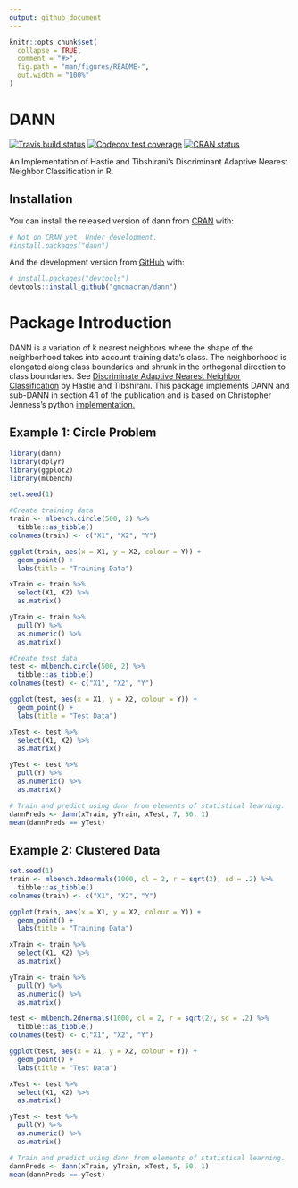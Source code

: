 ```yaml
---
output: github_document
---
```


<!-- README.md is generated from README.Rmd. Please edit that file -->

```r
knitr::opts_chunk$set(
  collapse = TRUE,
  comment = "#>",
  fig.path = "man/figures/README-",
  out.width = "100%"
)
```
# DANN

<!-- badges: start -->
[![Travis build status](https://travis-ci.org/gmcmacran/dann.svg?branch=master)](https://travis-ci.org/gmcmacran/dann)
[![Codecov test coverage](https://codecov.io/gh/gmcmacran/dann/branch/master/graph/badge.svg)](https://codecov.io/gh/gmcmacran/dann?branch=master)
[![CRAN status](https://www.r-pkg.org/badges/version/dann)](https://cran.r-project.org/package=dann)
<!-- badges: end -->

An Implementation of Hastie and Tibshirani's Discriminant Adaptive Nearest Neighbor Classification in R.

## Installation

You can install the released version of dann from [CRAN](https://CRAN.R-project.org) with:

``` r
# Not on CRAN yet. Under development.
#install.packages("dann")
```

And the development version from [GitHub](https://github.com/) with:

``` r
# install.packages("devtools")
devtools::install_github("gmcmacran/dann")
```

# Package Introduction
DANN is a variation of k nearest neighbors where the shape of the neighborhood takes into account training data's class. The neighborhood is elongated along class boundaries and shrunk in the orthogonal direction to class boundaries. See [Discriminate Adaptive Nearest Neighbor Classification](https://web.stanford.edu/~hastie/Papers/dann_IEEE.pdf)  by Hastie and Tibshirani. This package implements DANN and sub-DANN in section 4.1 of the publication and is based on Christopher Jenness's python [implementation.](https://github.com/christopherjenness/ML-lib)

## Example 1: Circle Problem
```r
library(dann)
library(dplyr)
library(ggplot2)
library(mlbench)

set.seed(1)

#Create training data
train <- mlbench.circle(500, 2) %>%
  tibble::as_tibble()
colnames(train) <- c("X1", "X2", "Y")

ggplot(train, aes(x = X1, y = X2, colour = Y)) + 
  geom_point() + 
  labs(title = "Training Data")

xTrain <- train %>%
  select(X1, X2) %>%
  as.matrix()

yTrain <- train %>%
  pull(Y) %>%
  as.numeric() %>%
  as.matrix()

#Create test data
test <- mlbench.circle(500, 2) %>%
  tibble::as_tibble()
colnames(test) <- c("X1", "X2", "Y")

ggplot(test, aes(x = X1, y = X2, colour = Y)) + 
  geom_point() + 
  labs(title = "Test Data")

xTest <- test %>%
  select(X1, X2) %>%
  as.matrix()

yTest <- test %>%
  pull(Y) %>%
  as.numeric() %>%
  as.matrix()

# Train and predict using dann from elements of statistical learning.
dannPreds <- dann(xTrain, yTrain, xTest, 7, 50, 1)
mean(dannPreds == yTest)


```

## Example 2: Clustered Data
```r

set.seed(1)
train <- mlbench.2dnormals(1000, cl = 2, r = sqrt(2), sd = .2) %>%
  tibble::as_tibble()
colnames(train) <- c("X1", "X2", "Y")

ggplot(train, aes(x = X1, y = X2, colour = Y)) + 
  geom_point() + 
  labs(title = "Training Data")

xTrain <- train %>%
  select(X1, X2) %>%
  as.matrix()

yTrain <- train %>%
  pull(Y) %>%
  as.numeric() %>%
  as.matrix()

test <- mlbench.2dnormals(1000, cl = 2, r = sqrt(2), sd = .2) %>%
  tibble::as_tibble()
colnames(test) <- c("X1", "X2", "Y")

ggplot(test, aes(x = X1, y = X2, colour = Y)) + 
  geom_point() + 
  labs(title = "Test Data")

xTest <- test %>%
  select(X1, X2) %>%
  as.matrix()

yTest <- test %>%
  pull(Y) %>%
  as.numeric() %>%
  as.matrix()

# Train and predict using dann from elements of statistical learning.
dannPreds <- dann(xTrain, yTrain, xTest, 5, 50, 1)
mean(dannPreds == yTest)


```
